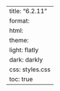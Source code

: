 ---
title: "6.2.11"
format:
    html:
        theme:
            light: flatly
            dark: darkly
        css: styles.css
        toc: true
---